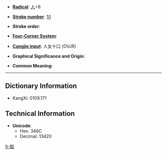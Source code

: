 * '''[[Wiktionary:Chinese radical index| Radical]]''': [[Wiktionary:Chinese radical index 人|人]]+8

* '''[[Wiktionary:Chinese total strokes index|Stroke number]]''': [[Wiktionary:Chinese total strokes index 10|10]]

* '''Stroke order''': 

* '''[[Wiktionary:Chinese four corner index|Four-Corner System]]''': 

* '''[[Wiktionary:Chinese Cangjie index|Cangjie input]]''': 人女十口 (OVJR)

* '''Graphical Significance and Origin''': 

* '''Common Meaning''': 

----

== Dictionary Information ==

* KangXi: 0109.171

== Technical Information ==

* '''Unicode''':
** Hex: 346C
** Decimal: 13420

[[fr:㑬]]